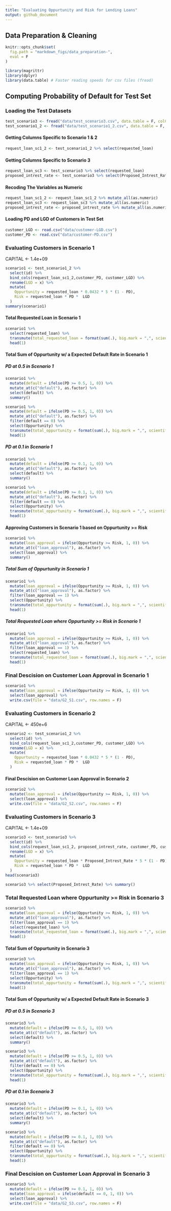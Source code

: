 ```yaml
---
title: "Evaluating Oppurtunity and Risk for Lending Loans"
output: github_document
---
```


## Data Preparation & Cleaning

```r
knitr::opts_chunk$set(
  fig.path = "markdown_figs/data_preparation-",
  eval = F
)
```

```r
library(magrittr)
library(dplyr)
library(data.table) # Faster reading speeds for csv files (fread)
```

## Computing Probability of Default for Test Set

### Loading the Test Datasets

```r
test_scenario3 <- fread("data/test_scenario3.csv", data.table = F, colClasses = c("character"))
test_scenario1_2 <- fread("data/test_scenario1_2.csv", data.table = F, colClasses = c("character"))
```

#### Getting Columns Specific to Scenario 1 & 2

```r
request_loan_sc1_2 <- test_scenario1_2 %>% select(requested_loan)
```

#### Getting Columns Specific to Scenario 3

```r
request_loan_sc3 <- test_scenario3 %>% select(requested_loan)
proposed_intrest_rate <- test_scenario3 %>% select(Proposed_Intrest_Rate)
```

#### Recoding The Variables as Numeric

```r
request_loan_sc1_2 <- request_loan_sc1_2 %>% mutate_all(as.numeric)
request_loan_sc3 <- request_loan_sc3 %>% mutate_all(as.numeric)
proposed_intrest_rate <- proposed_intrest_rate %>% mutate_all(as.numeric)
```

#### Loading PD and LGD of Customers in Test Set

```r
customer_LGD <- read.csv("data/customer-LGD.csv")
customer_PD <- read.csv("data/customer-PD.csv")
```


### Evaluating Customers in Scenario 1

CAPITAL <- 1.4e+09

```r
scenario1 <- test_scenario1_2 %>%
  select(id) %>%
  bind_cols(request_loan_sc1_2,customer_PD, customer_LGD) %>%
  rename(LGD = x) %>%
  mutate(
    Oppurtunity = requested_loan * 0.0432 * 5 * (1 - PD),
    Risk = requested_loan * PD *  LGD
  )
summary(scenario1)
```

#### Total Requested Loan in Scenario 1

```r
scenario1 %>%
  select(requested_loan) %>%
  transmute(total_requested_loan = format(sum(.), big.mark = ",", scientific = F)) %>%
  head(1)
```

#### Total Sum of Oppurtunity w/ a Expected Default Rate in Scenario 1

##### PD at 0.5 in Scenario 1

```r
scenario1 %>%
  mutate(default = ifelse(PD >= 0.5, 1, 0)) %>%
  mutate_at(c("default"), as.factor) %>%
  select(default) %>%
  summary()
```

```r
scenario1 %>%
  mutate(default = ifelse(PD >= 0.5, 1, 0)) %>%
  mutate_at(c("default"), as.factor) %>%
  filter(default == 0) %>%
  select(Oppurtunity) %>%
  transmute(total_oppurtunity = format(sum(.), big.mark = ",", scientific = F)) %>%
  head(1)
```

##### PD at 0.1 in Scenario 1

```r
scenario1 %>%
  mutate(default = ifelse(PD >= 0.1, 1, 0)) %>%
  mutate_at(c("default"), as.factor) %>%
  select(default) %>%
  summary()
```

```r
scenario1 %>%
  mutate(default = ifelse(PD >= 0.1, 1, 0)) %>%
  mutate_at(c("default"), as.factor) %>%
  filter(default == 0) %>%
  select(Oppurtunity) %>%
  transmute(total_oppurtunity = format(sum(.), big.mark = ",", scientific = F)) %>%
  head(1)
```

#### Approving Customers in Scenario 1 based on Oppurtunity >= Risk

```r
scenario1 %>%
  mutate(loan_approval = ifelse(Oppurtunity >= Risk, 1, 0)) %>%
  mutate_at(c("loan_approval"), as.factor) %>%
  select(loan_approval) %>%
  summary()
```

##### Total Sum of Oppurtunity in Scenario 1

```r
scenario1 %>%
  mutate(loan_approval = ifelse(Oppurtunity >= Risk, 1, 0)) %>%
  mutate_at(c("loan_approval"), as.factor) %>%
  filter(loan_approval == 1) %>%
  select(Oppurtunity) %>%
  transmute(total_oppurtunity = format(sum(.), big.mark = ",", scientific = F)) %>%
  head(1)
```

##### Total Requested Loan where Oppurtunity >= Risk in Scenario 1

```r
scenario1 %>%
  mutate(loan_approval = ifelse(Oppurtunity >= Risk, 1, 0)) %>%
  mutate_at(c("loan_approval"), as.factor) %>%
  filter(loan_approval == 1) %>%
  select(requested_loan) %>%
  transmute(total_requested_loan = format(sum(.), big.mark = ",", scientific = F)) %>%
  head(1)
```

### Final Descision on Customer Loan Approval in Scenario 1

```r
scenario1 %>%
  mutate(loan_approval = ifelse(Oppurtunity >= Risk, 1, 0)) %>%
  select(loan_approval) %>%
  write.csv(file = "data/G2_S1.csv", row.names = F)
```

### Evaluating Customers in Scenario 2

CAPITAL <- 450e+6

```r
scenario2 <- test_scenario1_2 %>%
  select(id) %>%
  bind_cols(request_loan_sc1_2,customer_PD, customer_LGD) %>%
  rename(LGD = x) %>%
  mutate(
    Oppurtunity = requested_loan * 0.0432 * 5 * (1 - PD),
    Risk = requested_loan * PD *  LGD
  )
```

#### Final Descision on Customer Loan Approval in Scenario 2

```r
scenario2 %>%
  mutate(loan_approval = ifelse(Oppurtunity >= Risk, 1, 0)) %>%
  select(loan_approval) %>%
  write.csv(file = "data/G2_S2.csv", row.names = F)
```

### Evaluating Customers in Scenario 3

CAPITAL <- 1.4e+09

```r
scenario3 <- test_scenario3 %>%
  select(id) %>%
  bind_cols(request_loan_sc1_2, proposed_intrest_rate, customer_PD, customer_LGD) %>%
  rename(LGD = x) %>%
  mutate(
    Oppurtunity = requested_loan * Proposed_Intrest_Rate * 5 * (1 - PD),
    Risk = requested_loan * PD *  LGD
  )
head(scenario3)
```

```r
scenario3 %>% select(Proposed_Intrest_Rate) %>% summary()
```

### Total Requested Loan where Oppurtunity >= Risk in Scenario 3

```r
scenario3 %>%
  mutate(loan_approval = ifelse(Oppurtunity >= Risk, 1, 0)) %>%
  mutate_at(c("loan_approval"), as.factor) %>%
  filter(loan_approval == 1) %>%
  select(requested_loan) %>%
  transmute(total_requested_loan = format(sum(.), big.mark = ",", scientific = F)) %>%
  head(1)
```

#### Total Sum of Oppurtunity in Scenario 3

```r
scenario3 %>%
  mutate(loan_approval = ifelse(Oppurtunity >= Risk, 1, 0)) %>%
  mutate_at(c("loan_approval"), as.factor) %>%
  filter(loan_approval == 1) %>%
  select(Oppurtunity) %>%
  transmute(total_oppurtunity = format(sum(.), big.mark = ",", scientific = F)) %>%
  head(1)
```

#### Total Sum of Oppurtunity w/ a Expected Default Rate in Scenario 3

##### PD at 0.5 in Scenario 3

```r
scenario3 %>%
  mutate(default = ifelse(PD >= 0.5, 1, 0)) %>%
  mutate_at(c("default"), as.factor) %>%
  select(default) %>%
  summary()
```

```r
scenario3 %>%
  mutate(default = ifelse(PD >= 0.5, 1, 0)) %>%
  mutate_at(c("default"), as.factor) %>%
  filter(default == 0) %>%
  select(Oppurtunity) %>%
  transmute(total_oppurtunity = format(sum(.), big.mark = ",", scientific = F)) %>%
  head(1)
```

##### PD at 0.1 in Scenario 3

```r
scenario3 %>%
  mutate(default = ifelse(PD >= 0.1, 1, 0)) %>%
  mutate_at(c("default"), as.factor) %>%
  select(default) %>%
  summary()
```

```r
scenario3 %>%
  mutate(default = ifelse(PD >= 0.1, 1, 0)) %>%
  mutate_at(c("default"), as.factor) %>%
  filter(default == 0) %>%
  select(Oppurtunity) %>%
  transmute(total_oppurtunity = format(sum(.), big.mark = ",", scientific = F)) %>%
  head(1)
```

### Final Descision on Customer Loan Approval in Scenario 3

```r
scenario3 %>%
  mutate(default = ifelse(PD >= 0.1, 1, 0)) %>%
  mutate(loan_approval = ifelse(default == 0, 1, 0)) %>%
  select(loan_approval) %>%
  write.csv(file = "data/G2_S3.csv", row.names = F)
```

